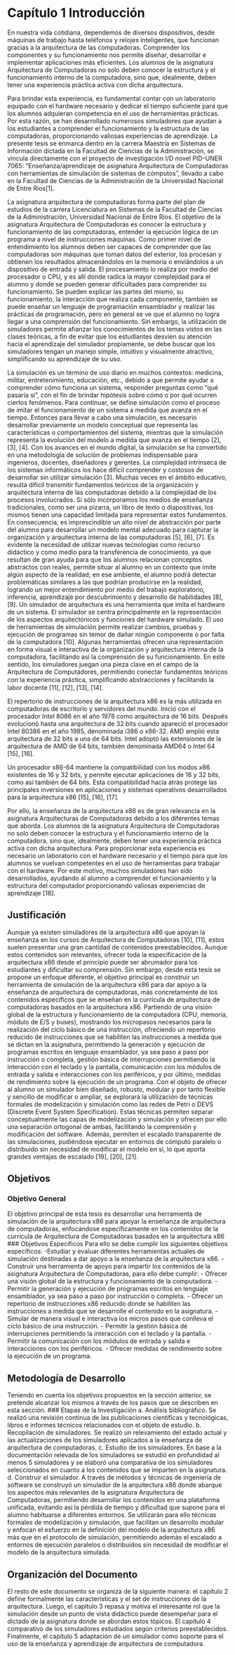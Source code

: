 # Capítulo 1 Introducción
En nuestra vida cotidiana, dependemos de diversos dispositivos, desde máquinas de trabajo hasta teléfonos y relojes inteligentes, que funcionan gracias a la arquitectura de las computadoras. Comprender los componentes y su funcionamiento nos permite diseñar, desarrollar e implementar aplicaciones más eficientes.
Los alumnos de la asignatura Arquitectura de Computadoras no solo deben conocer la estructura y el funcionamiento interno de la computadora, sino que, idealmente, deben tener una experiencia práctica activa con dicha arquitectura. 

Para brindar esta experiencia, es fundamental contar con un laboratorio equipado con el hardware necesario y dedicar el tiempo suficiente para que los alumnos adquieran competencia en el uso de herramientas prácticas. Por esta razón, se han desarrollado numerosos simuladores que ayudan a los estudiantes a comprender el funcionamiento y la estructura de las computadoras, proporcionando valiosas experiencias de aprendizaje.
La presente tesis se enmarca dentro en la carrera Maestría en Sistemas de Información dictada en la Facultad de Ciencias de la Administración, se vincula directamente con el proyecto de investigación I/D novel PID-UNER 7065: “Enseñanza/aprendizaje de asignatura Arquitectura de Computadoras con herramientas de simulación de sistemas de cómputos”,  llevado a cabo en la Facultad de Ciencias de la Administración de la Universidad Nacional de Entre Ríos[1].

La asignatura arquitectura de computadoras forma parte del plan de estudios de la carrera Licenciatura en Sistemas de la Facultad de Ciencias de la Administración, Universidad Nacional de Entre Ríos. El objetivo de la asignatura Arquitectura de Computadoras es conocer la estructura y funcionamiento de las computadoras, entender la ejecución lógica de un programa a nivel de instrucciones máquinas. 
Como primer nivel de entendimiento los alumnos deben ser capaces de comprender que las computadoras son máquinas que toman datos del exterior, los procesan y obtienen los resultados almacenándolos en la memoria o enviándolos a un dispositivo de entrada y salida.
El procesamiento lo realiza por medio del procesador o CPU, y es allí donde radica la mayor complejidad para el alumno y donde se pueden generar dificultades para comprender su funcionamiento.
Se pueden explicar las partes del mismo, su funcionamiento, la interacción que realiza cada componente, también se puede enseñar un lenguaje de programación ensamblador y realizar las prácticas de programación, pero en general se ve que el alumno no logra llegar a una comprensión del funcionamiento.
Sin embargo, la utilización de simuladores permite afianzar los conocimientos de los temas vistos en las clases teóricas, a fin de evitar que los estudiantes desvíen su atención hacia el aprendizaje del simulador propiamente, se debe buscar que los simuladores tengan un manejo simple, intuitivo y visualmente atractivo, simplificando su aprendizaje de su uso.

La simulación es un término de uso diario en muchos contextos: medicina, militar, entretenimiento, educación, etc., debido a que permite ayudar a comprender cómo funciona un sistema, responder preguntas como "qué pasaría si", con el fin de brindar hipótesis sobre cómo o por qué ocurren ciertos fenómenos.
Para continuar, se define simulación como el proceso de imitar el funcionamiento de un sistema a medida que avanza en el tiempo. Entonces para llevar a cabo una simulación, es necesario desarrollar previamente un modelo conceptual que representa las características o comportamientos del sistema, mientras que la simulación representa la evolución del modelo a medida que avanza en el tiempo [2], [3], [4].
Con los avances en el mundo digital, la simulación se ha convertido en una metodología de solución de problemas indispensable para ingenieros, docentes, diseñadores y gerentes. La complejidad intrínseca de los sistemas informáticos los hace difícil comprender y costosos de desarrollar sin utilizar simulación [3].
Muchas veces en el ámbito educativo, resulta difícil transmitir fundamentos teóricos de la organización y arquitectura interna de las computadoras debido a la complejidad de los procesos involucrados. Si sólo incorporamos los medios de enseñanza tradicionales, como ser una pizarra, un libro de texto o diapositivas, los mismos tienen una capacidad limitada para representar estos fundamentos. En consecuencia, es imprescindible un alto nivel de abstracción por parte del alumno para desarrollar un modelo mental adecuado para capturar la organización y arquitectura interna de las computadoras [5], [6], [7]. 
Es evidente la necesidad de utilizar nuevas tecnologías como recurso didáctico y como medio para la transferencia de conocimiento, ya que resultan de gran ayuda para que los alumnos relacionan conceptos abstractos con reales, permite situar al alumno en un contexto que imite algún aspecto de la realidad; en ese ambiente, el alumno podrá detectar problemáticas similares a las que podrían producirse en la realidad, logrando un mejor entendimiento por medio del trabajo exploratorio, inferencia, aprendizaje por descubrimiento y desarrollo de habilidades [8], [9].
Un simulador de arquitectura es una herramienta que imita el hardware de un sistema. El simulador se centra principalmente en la representación de los aspectos arquitectónicos y funciones del hardware simulado. El uso de herramientas de simulación permite realizar cambios, pruebas y ejecución de programas sin temor de dañar ningún componente o por falta de la computadora [10]. 
Algunas herramientas ofrecen una representación en forma visual e interactiva de la organización y arquitectura interna de la computadora, facilitando así la comprensión de su funcionamiento. En este sentido, los simuladores juegan una pieza clave en el campo de la Arquitectura de Computadores, permitiendo conectar fundamentos teóricos con la experiencia práctica, simpliﬁcando abstracciones y facilitando la labor docente [11], [12], [13], [14].

El repertorio de instrucciones de la arquitectura x86 es la más utilizada en computadoras de escritorio y servidores del mundo. Inició con el procesador Intel 8086 en el año 1978 como arquitectura de 16 bits. Después evolucionó hasta una arquitectura de 32 bits cuando apareció el procesador Intel 80386 en el año 1985, denominada  i386 o x86-32. AMD amplió esta arquitectura de 32 bits a una de 64 bits. Intel adoptó las extensiones de la arquitectura de AMD de 64 bits, también denominada AMD64 o Intel 64 [15], [16].

Un procesador x86-64 mantiene la compatibilidad con los modos x86 existentes de 16 y 32 bits, y permite ejecutar aplicaciones de 16 y 32 bits, como así también de 64 bits. Esta compatibilidad hacia atrás protege las principales inversiones en aplicaciones y sistemas operativos desarrollados para la arquitectura x86 [15], [16], [17].

Por ello, la enseñanza de la arquitectura x86 es de gran relevancia en la asignatura Arquitecturas de Computadoras debido a los diferentes temas que aborda.
Los alumnos de la asignatura Arquitectura de Computadoras no solo deben conocer la estructura y el funcionamiento interno de la computadora, sino que, idealmente, deben tener una experiencia práctica activa con dicha arquitectura. 
Para proporcionar esta experiencia es necesario un laboratorio con el hardware necesario y el tiempo para que los alumnos se vuelvan competentes en el uso de herramientas para trabajar con el hardware. Por este motivo, muchos simuladores han sido desarrollados, ayudando al alumno a comprender el funcionamiento y la estructura del computador proporcionando valiosas experiencias de aprendizaje [18]. 

## Justificación
Aunque ya existen simuladores de la arquitectura x86 que apoyan la enseñanza en los cursos de Arquitectura de Computadoras [10], [11], estos suelen presentar una gran cantidad de contenidos preestablecidos. Aunque estos contenidos son relevantes, ofrecer toda la especificación de la arquitectura x86 desde el principio puede ser abrumador para los estudiantes y dificultar su comprensión.
Sin embargo, desde esta tesis se propone un enfoque diferente, el objetivo principal es construir un herramienta de simulación de la arquitectura x86 para dar apoyo a la enseñanza de arquitectura de computadoras, más concretamente de los contenidos específicos que se enseñan en la currícula de arquitectura de computadoras basados en la arquitectura x86. Partiendo de una visión global de la estructura y funcionamiento de la computadora (CPU, memoria, módulo de E/S y buses), mostrando los micropasos necesarios para la realización del ciclo básico de una instrucción, ofreciendo un repertorio reducido de instrucciones que se habiliten las instrucciones a medida que se dictan en la asignatura, permitiendo la generación y ejecución de programas escritos en lenguaje ensamblador, ya sea paso a paso por instrucción o completa, gestión básica de interrupciones permitiendo la interacción con el teclado y la pantalla, comunicación con los módulos de entrada y salida e interacciones con los periféricos, y por último, medidas de rendimiento sobre la ejecución de un programa.
Con el objeto de ofrecer al alumno un simulador bien diseñado, robusto, modular y por tanto flexible y sencillo de modificar o ampliar, se explorará la utilización de técnicas formales de modelización y simulación como las redes de Petri o DEVS (Discrete Event System Specification). Estas técnicas permiten separar conceptualmente las capas de modelización y simulación y ofrecen por ello una separación ortogonal de ambas, facilitando la comprensión y modificación del software. Además, permiten el escalado transparente de las simulaciones, pudiéndose ejecutar en entornos de cómputo paralelo o distribuido sin necesidad de modificar el modelo en sí, lo que aporta grandes ventajas de escalado [19], [20], [21].

## Objetivos
### Objetivo General
El objetivo principal de esta tesis es desarrollar una herramienta de simulación de la arquitectura x86 para apoyar la enseñanza de arquitectura de computadoras, enfocándose específicamente en los contenidos de la currícula de Arquitectura de Computadoras basados en la arquitectura x86
### Objetivos Específicos
Para ello se debe cumplir los siguientes objetivos específicos:
-Estudiar y evaluar diferentes herramientas actuales de simulación destinadas a dar apoyo a la enseñanza de la arquitectura x86.
-Construir una herramienta de apoyo para impartir los contenidos de la asignatura Arquitectura de Computadoras, para ello debe cumplir:
  - Ofrecer una visión global de la estructura y funcionamiento de la computadora.
  - Permitir la generación y ejecución de programas escritos en lenguaje ensamblador, ya sea paso a paso por instrucción o completa.
  - Ofrecer un repertorio de instrucciones x86 reducido donde se habiliten las instrucciones a medida que se desarrolle el contenido en la asignatura.
  - Simular de manera visual e interactiva los micros pasos que conlleva el ciclo básico de una instrucción.
  - Permitir la gestión básica de interrupciones permitiendo la interacción con el teclado y la pantalla.
  - Permitir la comunicación con los módulos de entrada y salida e interacciones con los periféricos.
  - Ofrecer medidas de rendimiento sobre la ejecución de un programa.

## Metodología de Desarrollo
Teniendo en cuenta los objetivos propuestos en la sección anterior, se pretende alcanzar los mismos a través de los pasos que se describen en esta sección.
### Etapas de la Investigación
a. Análisis bibliográfico.
Se realizó una revisión continua de las publicaciones científicas y tecnológicas, libros e informes técnicos relacionados con el objeto de estudio.
b. Recopilación de simuladores.
Se realizó un relevamiento del estado actual y las actualizaciones de los simuladores aplicados a la enseñanza de arquitectura de computadoras.
c. Estudio de los simuladores.
En base a la documentación relevada de los simuladores se estudió en profundidad al menos 5 simuladores y se elaboró una comparativa de los simuladores seleccionados en cuanto a los contenidos que se imparten en la asignatura.
d. Construir el simulador.
A través de métodos y técnicas de ingeniería de software se construyó un simulador de la arquitectura x86 donde abarque los aspectos más relevantes de la asignatura Arquitectura de Computadoras, permitiendo desarrollar los contenidos en una plataforma unificada, evitando así la pérdida de tiempo y dificultad que supone para el alumno habituarse a diferentes entornos. Se utilizarán para ello técnicas formales de modelización y simulación, que facilitan un desarrollo modular y enfocan el esfuerzo en la definición del modelo de la arquitectura x86 más que en el protocolo de simulación, permitiendo además el escalado a entornos de ejecución paralelos o distribuidos sin necesidad de modificar el modelo de la arquitectura simulada. 

## Organización del Documento
El resto de este documento se organiza de la siguiente manera: el capítulo 2 define formalmente las características y el set de instrucciones de la arquitectura. Luego, el capítulo 3 repasa y motiva el interesante rol que la simulación desde un punto de vista didáctico puede desempeñar para el dictado de la asignatura donde se abordan estos tópicos. El capítulo 4 comparativo de los simuladores estudiados según criterios preestablecidos. Finalmente, el capítulo 5 adaptación de un simulador como soporte para el uso de la enseñanza y aprendizaje de arquitectura de computadora.
